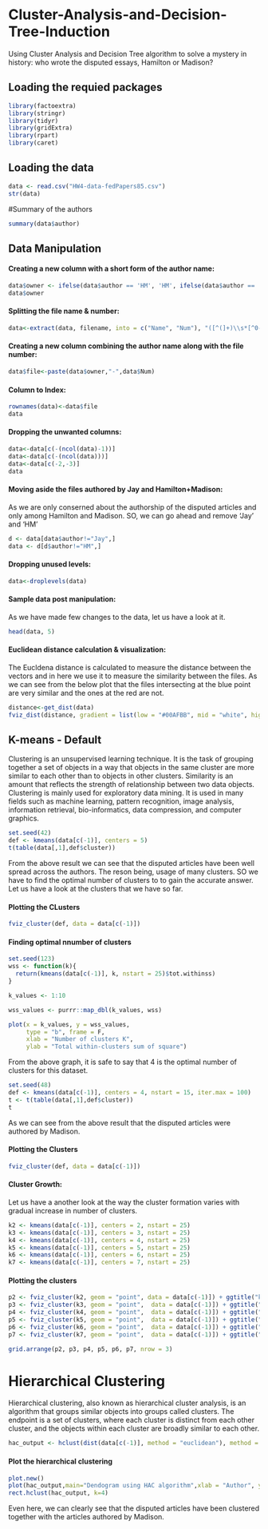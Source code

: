 # Cluster-Analysis-and-Decision-Tree-Induction
Using Cluster Analysis and Decision Tree algorithm to solve a mystery in history: who wrote the disputed essays, Hamilton or Madison?

## Loading the requied packages
```r
library(factoextra)
library(stringr)
library(tidyr)
library(gridExtra)
library(rpart)
library(caret)
```


## Loading the data
```r
data <- read.csv("HW4-data-fedPapers85.csv")
str(data)
```

#Summary of the authors
```r
summary(data$author)
```

## Data Manipulation
#### Creating a new column with a short form of the author name:
```r
data$owner <- ifelse(data$author == 'HM', 'HM', ifelse(data$author == 'Jay', "J", ifelse(data$author == 'Madison', 'M', ifelse(data$author == 'dispt', 'D', ifelse(data$author == 'Hamilton', 'H', NA)))))
data$owner
```

#### Splitting the file name & number:
```r
data<-extract(data, filename, into = c("Name", "Num"), "([^(]+)\\s*[^0-9]+([0-9].).")
```

#### Creating a new column combining the author name along with the file number:
```r
data$file<-paste(data$owner,"-",data$Num)
```

#### Column to Index:
```r
rownames(data)<-data$file
data
```

#### Dropping the unwanted columns:
```r
data<-data[c(-(ncol(data)-1))]
data<-data[c(-(ncol(data)))]
data<-data[c(-2,-3)]
data
```

#### Moving aside the files authored by Jay and Hamilton+Madison:

As we are only conserned about the authorship of the disputed articles and only among Hamilton and Madison. SO, we can go ahead and remove 'Jay' and 'HM'

```r
d <- data[data$author!="Jay",]
data <- d[d$author!="HM",]
```

#### Dropping unused levels:
```r
data<-droplevels(data)

```

#### Sample data post manipulation:
As we have made few changes to the data, let us have a look at it. 
```r
head(data, 5)
```

#### Euclidean distance calculation & visualization:
The Eucldena distance is calculated to measure the distance between the vectors and in here we use it to measure the similarity between the files. As we can see from the below plot that the files intersecting at the blue point are very similar and the ones at the red are not. 
```r
distance<-get_dist(data)
fviz_dist(distance, gradient = list(low = "#00AFBB", mid = "white", high = "#FC4E07"))
```

## K-means - Default  
Clustering is an unsupervised learning technique. It is the task of grouping together a set of objects in a way that objects in the same cluster are more similar to each other than to objects in other clusters. Similarity is an amount that reflects the strength of relationship between two data objects. Clustering is mainly used for exploratory data mining. It is used in many fields such as machine learning, pattern recognition, image analysis, information retrieval, bio-informatics, data compression, and computer graphics.
```r
set.seed(42)
def <- kmeans(data[c(-1)], centers = 5)
t(table(data[,1],def$cluster))
```
From the above result we can see that the disputed articles have been well spread across the authors. The reson being, usage of many clusters. SO we have to find the optimal number of clusters to to gain the accurate answer. Let us have a look at the clusters that we have so far.  

#### Plotting the CLusters
```r
fviz_cluster(def, data = data[c(-1)])
```

#### Finding optimal nnumber of clusters
```r
set.seed(123)
wss <- function(k){
  return(kmeans(data[c(-1)], k, nstart = 25)$tot.withinss)
}

k_values <- 1:10

wss_values <- purrr::map_dbl(k_values, wss)

plot(x = k_values, y = wss_values, 
     type = "b", frame = F,
     xlab = "Number of clusters K",
     ylab = "Total within-clusters sum of square")
```

From the above graph, it is safe to say that 4 is the optimal number of clusters for this dataset.

```r
set.seed(48)
def <- kmeans(data[c(-1)], centers = 4, nstart = 15, iter.max = 100)
t <- t(table(data[,1],def$cluster))
t
```

As we can see from the above result that the disputed articles were authored by Madison.

#### Plotting the Clusters
```r
fviz_cluster(def, data = data[c(-1)])
```

#### Cluster Growth:
Let us have a another look at the way the cluster formation varies with gradual increase in number of clusters.
```r
k2 <- kmeans(data[c(-1)], centers = 2, nstart = 25)
k3 <- kmeans(data[c(-1)], centers = 3, nstart = 25)
k4 <- kmeans(data[c(-1)], centers = 4, nstart = 25)
k5 <- kmeans(data[c(-1)], centers = 5, nstart = 25)
k6 <- kmeans(data[c(-1)], centers = 6, nstart = 25)
k7 <- kmeans(data[c(-1)], centers = 7, nstart = 25)
```

#### Plotting the clusters
```r
p2 <- fviz_cluster(k2, geom = "point", data = data[c(-1)]) + ggtitle("k = 2")
p3 <- fviz_cluster(k3, geom = "point",  data = data[c(-1)]) + ggtitle("k = 3")
p4 <- fviz_cluster(k4, geom = "point",  data = data[c(-1)]) + ggtitle("k = 4")
p5 <- fviz_cluster(k5, geom = "point",  data = data[c(-1)]) + ggtitle("k = 5")
p6 <- fviz_cluster(k6, geom = "point",  data = data[c(-1)]) + ggtitle("k = 6")
p7 <- fviz_cluster(k7, geom = "point",  data = data[c(-1)]) + ggtitle("k = 7")

grid.arrange(p2, p3, p4, p5, p6, p7, nrow = 3)
```

# Hierarchical Clustering
Hierarchical clustering, also known as hierarchical cluster analysis, is an algorithm that groups similar objects into groups called clusters. The endpoint is a set of clusters, where each cluster is distinct from each other cluster, and the objects within each cluster are broadly similar to each other.
```r
hac_output <- hclust(dist(data[c(-1)], method = "euclidean"), method = "ward.D2")
```

#### Plot the hierarchical clustering
```r
plot.new()
plot(hac_output,main="Dendogram using HAC algorithm",xlab = "Author", ylab = "Euclidean Distance", cex = 0.6, hang = -1)
rect.hclust(hac_output, k=4)
```
 
 Even here, we can clearly see that the disputed articles have been clustered together with the articles authored by Madison.